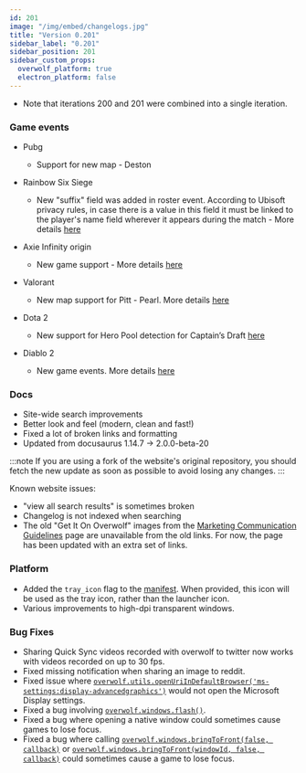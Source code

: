 ```yaml
---
id: 201
image: "/img/embed/changelogs.jpg"
title: "Version 0.201"
sidebar_label: "0.201"
sidebar_position: 201
sidebar_custom_props:
  overwolf_platform: true
  electron_platform: false
---
```


* Note that iterations 200 and 201 were combined into a single iteration.

### Game events
* Pubg
	* Support for new map - Deston

* Rainbow Six Siege
	* New "suffix" field was added in roster event. According to Ubisoft privacy rules, in case there is a value in this field it must be linked to the player's name field wherever it appears during the match - More details [here](/api/games/events/rainbow-six-siege#roster_xx-notes)

* Axie Infinity origin
	* New game support - More details [here](/api/games/events/axie-infinity-origin)

* Valorant
	* New map support for Pitt - Pearl. More details [here](/api/games/events/valorant)

* Dota 2
	* New support for Hero Pool detection for Captain’s Draft [here](/api/games/events/dota-2)

* Diablo 2
	* New game events. More details [here](/api/games/events/diablo-2-resurrected)

### Docs
- Site-wide search improvements
- Better look and feel (modern, clean and fast!)
- Fixed a lot of broken links and formatting
- Updated from docusaurus 1.14.7 -> 2.0.0-beta-20

:::note
If you are using a fork of the website's original repository, you should fetch the new update as soon as possible to avoid losing any changes.
:::

Known website issues:
- "view all search results" is sometimes broken
- Changelog is not indexed when searching
- The old "Get It On Overwolf" images from the [Marketing Communication Guidelines](/topics/best-practices/communication-guidelines) page are unavailable from the old links. For now, the page has been updated with an extra set of links.

### Platform
- Added the `tray_icon` flag to the [manifest](/api/manifest). When provided, this icon will be used as the tray icon, rather than the launcher icon.
- Various improvements to high-dpi transparent windows.

### Bug Fixes
- Sharing Quick Sync videos recorded with overwolf to twitter now works with videos recorded on up to 30 fps.
- Fixed missing notification when sharing an image to reddit.
- Fixed issue where [`overwolf.utils.openUriInDefaultBrowser('ms-settings:display-advancedgraphics')`](/api/utils#openurlindefaultbrowserurl) would not open the Microsoft Display settings.
- Fixed a bug involving [`overwolf.windows.flash()`](/api/windows#flashwindowid-behaviorcallback).
- Fixed a bug where opening a native window could sometimes cause games to lose focus.
- Fixed a bug where calling [`overwolf.windows.bringToFront(false, callback)`](/api/windows#bringtofrontgrabfocus-callback) or [`overwolf.windows.bringToFront(windowId, false, callback)`](/api/windows#bringtofrontwindowid-grabfocus-callback) could sometimes cause a game to lose focus.

